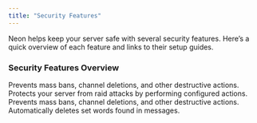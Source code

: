 ```yaml
---
title: "Security Features"
---
```


Neon helps keep your server safe with several security features. Here’s a quick overview of each feature and links to their setup guides.

### Security Features Overview

<Columns cols={2}>
  <Card title="Antinuke" icon="lock" color="#9597ED" horizontal="true" href="/security/antinuke">
    Prevents mass bans, channel deletions, and other destructive actions.
  </Card>
  <Card title="Antiraid" icon="flag-swallowtail" color="#9597ED" horizontal="true" href="/security/antiraid">
    Protects your server from raid attacks by performing configured actions.
  </Card>
  <Card title="Fake Permissions" icon="check" color="#9597ED" horizontal="true" href="/security/fakeperms">
    Prevents mass bans, channel deletions, and other destructive actions.
  </Card>
  <Card title="Automod" icon="shield" color="#9597ED" horizontal="true" href="/security/automod">
    Automatically deletes set words found in messages.
  </Card>
</Columns>